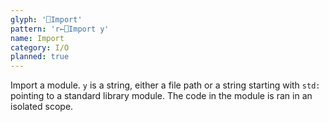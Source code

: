```yaml
---
glyph: '⎕Import'
pattern: 'r←⎕Import y'
name: Import
category: I/O
planned: true
---
```


Import a module. `y` is a string, either a file path or a string starting with `std:` pointing to a standard library module. The code in the module is ran in an isolated scope.